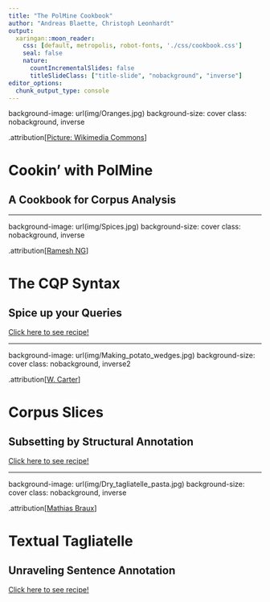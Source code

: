 ```yaml
---
title: "The PolMine Cookbook"
author: "Andreas Blaette, Christoph Leonhardt"
output: 
  xaringan::moon_reader:
    css: [default, metropolis, robot-fonts, './css/cookbook.css']
    seal: false
    nature:
      countIncrementalSlides: false
      titleSlideClass: ["title-slide", "nobackground", "inverse"]
editor_options:
  chunk_output_type: console
---
```


background-image: url(img/Oranges.jpg)
background-size: cover
class: nobackground, inverse

.attribution[[Picture: Wikimedia Commons](https://commons.wikimedia.org/wiki/File:Oranges.jpg)]


# Cookin' with PolMine
## A Cookbook for Corpus Analysis

---


background-image: url(img/Spices.jpg)
background-size: cover
class: nobackground, inverse

.attribution[[Ramesh NG](https://commons.wikimedia.org/wiki/File:Dry_Chili_pepper.jpg)]


# The CQP Syntax
## Spice up your Queries

[Click here to see recipe!](subset.html)

---

background-image: url(img/Making_potato_wedges.jpg)
background-size: cover
class: nobackground, inverse2

.attribution[[W. Carter](https://upload.wikimedia.org/wikipedia/commons/4/49/Making_potato_wedges.jpg)]


# Corpus Slices
## Subsetting by Structural Annotation

[Click here to see recipe!](subset.html)

---

background-image: url(img/Dry_tagliatelle_pasta.jpg)
background-size: cover
class: nobackground, inverse

.attribution[[Mathias Braux](https://upload.wikimedia.org/wikipedia/commons/3/32/Dry_tagliatelle_pasta.jpg)]

# Textual Tagliatelle
## Unraveling Sentence Annotation

[Click here to see recipe!](sentences_intro.html)


